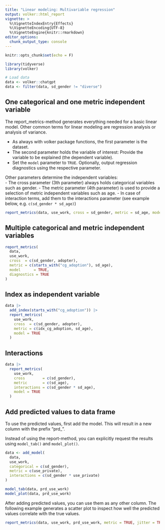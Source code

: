 ```yaml
---
title: "Linear modeling: Multivariable regression"
output: volker::html_report
vignette: >
  %\VignetteIndexEntry{Effects}
  %\VignetteEncoding{UTF-8}
  %\VignetteEngine{knitr::rmarkdown}
editor_options: 
  chunk_output_type: console
---
```


```r
knitr::opts_chunk$set(echo = F)

library(tidyverse)
library(volker)
```

```r

# Load data 
data <- volker::chatgpt
data <- filter(data, sd_gender != "diverse") 
```

## One categorical and one metric independent variable

The report_metrics-method generates everything needed for a basic linear model. 
Other common terms for linear modeling are regression analysis or analysis of variance.

- As always with volker package functions, the first parameter is the dataset.
- The second parameter holds the variable of interest: Provide the variable to be explained (the dependent variable).
- Set the `model` parameter to `TRUE`. Optionally, output regression diagnostics using the respective parameter.

Other parameters determine the independent variables:  
- The cross parameter (3th parameter) always holds categorical variables such as gender.
- The metric parameter (4th parameter) is used to provide a selection of metric independent variables such as age.
- In case of interaction terms, add them to the interactions parameter (see example below, e.g. `c(sd_gender * sd_age)`)  


```r

report_metrics(data, use_work, cross = sd_gender, metric = sd_age, model = TRUE, diagnostics = TRUE)

```


## Multiple categorical and metric independent variables
```r

report_metrics(
  data,
  use_work, 
  cross  = c(sd_gender, adopter), 
  metric = c(starts_with("cg_adoption"), sd_age), 
  model      = TRUE,
  diagnostics = TRUE
)

```


## Index as independent variable

```r

data |> 
  add_index(starts_with("cg_adoption")) |> 
  report_metrics(
    use_work, 
    cross  = c(sd_gender, adopter), 
    metric = c(idx_cg_adoption, sd_age),
    model = TRUE
  )

```


## Interactions
```r

data |> 
  report_metrics(
    use_work, 
    cross        = c(sd_gender), 
    metric       = c(sd_age),
    interactions = c(sd_gender * sd_age),
    model = TRUE
  )

```

## Add predicted values to data frame

To use the predicted values, first add the model. 
This will result in a new column with the prefix "prd_".

Instead of using the report-method, you can explicitly request the results 
using `model_tab()` and `model_plot()`.


```r

data <- add_model(
  data, 
  use_work, 
  categorical = c(sd_gender), 
  metric = c(use_private),
  interactions = c(sd_gender * use_private)
)

model_tab(data, prd_use_work)
model_plot(data, prd_use_work)
```

After adding predicted values, you can use them as any other column. 
The following example generates a scatter plot to inspect how well the
predicted values correlate with the true values.


```r

report_metrics(data, use_work, prd_use_work, metric = TRUE, jitter = TRUE)

```

